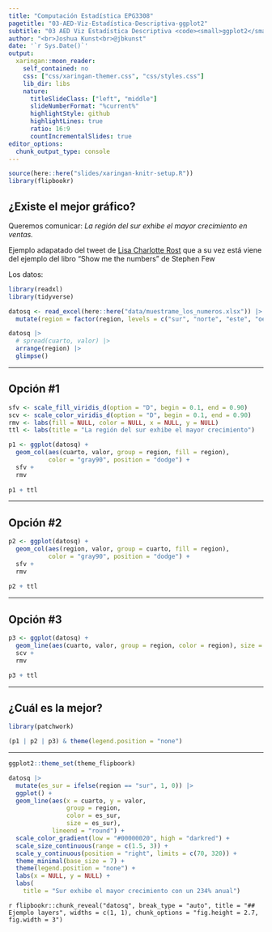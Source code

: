 ```yaml
---
title: "Computación Estadística EPG3308"
pagetitle: "03-AED-Viz-Estadística-Descriptiva-ggplot2"
subtitle: "03 AED Viz Estadística Descriptiva <code><small>ggplot2</small></code>"
author: "<br>Joshua Kunst<br>@jbkunst"
date: '`r Sys.Date()`'
output:
  xaringan::moon_reader:
    self_contained: no
    css: ["css/xaringan-themer.css", "css/styles.css"]
    lib_dir: libs    
    nature:
      titleSlideClass: ["left", "middle"]
      slideNumberFormat: "%current%"
      highlightStyle: github
      highlightLines: true
      ratio: 16:9
      countIncrementalSlides: true
editor_options: 
  chunk_output_type: console
---
```



```r
source(here::here("slides/xaringan-knitr-setup.R"))
library(flipbookr)
```

## ¿Existe el mejor gráfico? 

Queremos comunicar: _La región del sur exhibe el mayor crecimiento en ventas._

Ejemplo adapatado del tweet de [Lisa Charlotte Rost](https://twitter.com/lisacrost/status/948233069110222848)
que a su vez está viene del ejemplo del libro "Show me the numbers" de Stephen Few


Los datos:

```r
library(readxl)
library(tidyverse)

datosq <- read_excel(here::here("data/muestrame_los_numeros.xlsx")) |> 
  mutate(region = factor(region, levels = c("sur", "norte", "este", "oeste")))

datosq |> 
  # spread(cuarto, valor) |> 
  arrange(region) |> 
  glimpse() 
```

---

## Opción #1

```r
sfv <- scale_fill_viridis_d(option = "D", begin = 0.1, end = 0.90)
scv <- scale_color_viridis_d(option = "D", begin = 0.1, end = 0.90)
rmv <- labs(fill = NULL, color = NULL, x = NULL, y = NULL)
ttl <- labs(title = "La región del sur exhibe el mayor crecimiento")

p1 <- ggplot(datosq) +
  geom_col(aes(cuarto, valor, group = region, fill = region),
           color = "gray90", position = "dodge") +
  sfv +
  rmv
  
p1 + ttl
```

---

## Opción #2

```r
p2 <- ggplot(datosq) +
  geom_col(aes(region, valor, group = cuarto, fill = region),
           color = "gray90", position = "dodge") +
  sfv +
  rmv
  
p2 + ttl
```

---

## Opción #3

```r
p3 <- ggplot(datosq) +
  geom_line(aes(cuarto, valor, group = region, color = region), size = 2.5) +
  scv +
  rmv

p3 + ttl
```

---

## ¿Cuál es la mejor?

```r
library(patchwork)

(p1 | p2 | p3) & theme(legend.position = "none") 
```

---

```r
ggplot2::theme_set(theme_flipboork)
```

```r
datosq |> 
  mutate(es_sur = ifelse(region == "sur", 1, 0)) |> 
  ggplot() +
  geom_line(aes(x = cuarto, y = valor,
                group = region, 
                color = es_sur, 
                size = es_sur),
            lineend = "round") +
  scale_color_gradient(low = "#00000020", high = "darkred") +
  scale_size_continuous(range = c(1.5, 3)) +
  scale_y_continuous(position = "right", limits = c(70, 320)) + 
  theme_minimal(base_size = 7) +
  theme(legend.position = "none") +
  labs(x = NULL, y = NULL) +
  labs(
    title = "Sur exhibe el mayor crecimiento con un 234% anual")
```

`r flipbookr::chunk_reveal("datosq", break_type = "auto", title = "## Ejemplo layers", widths = c(1, 1), chunk_options = "fig.height = 2.7, fig.width = 3")`


